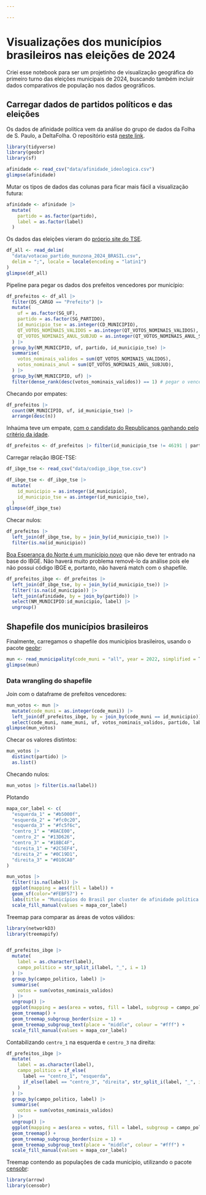 ```yaml
---

---
```


# Visualizações dos municípios brasileiros nas eleições de 2024

Criei esse notebook para ser um projetinho de visualização geográfica do primeiro turno das eleições municipais de 2024, buscando também incluir dados comparativos de população nos dados geográficos.

## Carregar dados de partidos políticos e das eleições

Os dados de afinidade política vem da análise do grupo de dados da Folha de S. Paulo, a DeltaFolha. O repositório está [neste link](https://github.com/deltafolha/proximidade-partidaria-2024/tree/main).

```r
library(tidyverse)
library(geobr)
library(sf)

afinidade <- read_csv("data/afinidade_ideologica.csv")
glimpse(afinidade)
```
Mutar os tipos de dados das colunas para ficar mais fácil a visualização futura:

```r
afinidade <- afinidade |>
  mutate(
    partido = as.factor(partido),
    label = as.factor(label)
  )
```

Os dados das eleições vieram do [próprio site do TSE](https://dadosabertos.tse.jus.br/dataset/resultados-2024).

```r
df_all <- read_delim(
  "data/votacao_partido_munzona_2024_BRASIL.csv", 
  delim = ";", locale = locale(encoding = "latin1")
)
glimpse(df_all)
```

Pipeline para pegar os dados dos prefeitos vencedores por município:

```r
df_prefeitos <- df_all |>
  filter(DS_CARGO == "Prefeito") |>
  mutate(
    uf = as.factor(SG_UF),
    partido = as.factor(SG_PARTIDO),
    id_municipio_tse = as.integer(CD_MUNICIPIO),
    QT_VOTOS_NOMINAIS_VALIDOS = as.integer(QT_VOTOS_NOMINAIS_VALIDOS),
    QT_VOTOS_NOMINAIS_ANUL_SUBJUD = as.integer(QT_VOTOS_NOMINAIS_ANUL_SUBJUD),
  ) |>
  group_by(NM_MUNICIPIO, uf, partido, id_municipio_tse) |>
  summarise(
    votos_nominais_validos = sum(QT_VOTOS_NOMINAIS_VALIDOS),
    votos_nominais_anul = sum(QT_VOTOS_NOMINAIS_ANUL_SUBJUD),
  ) |>
  group_by(NM_MUNICIPIO, uf) |>
  filter(dense_rank(desc(votos_nominais_validos)) == 1) # pegar o vencedor
```

Checando por empates:

```r
df_prefeitos |>
  count(NM_MUNICIPIO, uf, id_municipio_tse) |>
  arrange(desc(n))
```

Inhaúma teve um empate, [com o candidato do Republicanos ganhando pelo critério da idade](https://g1.globo.com/mg/minas-gerais/eleicoes/2024/noticia/2024/10/06/eleicao-em-inhauma-mg-termina-empatada-em-2434-x-2434-votos-entenda-como-vencedor-e-escolhido.ghtml).

```r
df_prefeitos <- df_prefeitos |> filter(id_municipio_tse != 46191 | partido == "REPUBLICANOS")
```

Carregar relação IBGE-TSE:

```r
df_ibge_tse <- read_csv("data/codigo_ibge_tse.csv")

df_ibge_tse <- df_ibge_tse |>
  mutate(
    id_municipio = as.integer(id_municipio),
    id_municipio_tse = as.integer(id_municipio_tse),
  )
glimpse(df_ibge_tse)
```

Checar nulos:

```r
df_prefeitos |>
  left_join(df_ibge_tse, by = join_by(id_municipio_tse)) |>
  filter(is.na(id_municipio))
```

[Boa Esperança do Norte é um município novo](https://g1.globo.com/mt/mato-grosso/noticia/2023/10/13/conheca-boa-esperanca-do-norte-e-saiba-o-que-tem-no-novo-municipio-de-mt.ghtml) que não deve ter entrado na base do IBGE. Não haverá muito problema removê-lo da análise pois ele não possui código IBGE e, portanto, não haverá match com o shapefile.

```r
df_prefeitos_ibge <- df_prefeitos |>
  left_join(df_ibge_tse, by = join_by(id_municipio_tse)) |>
  filter(!is.na(id_municipio)) |>
  left_join(afinidade, by = join_by(partido)) |>
  select(NM_MUNICIPIO:id_municipio, label) |>
  ungroup()
```

## Shapefile dos municípios brasileiros

Finalmente, carregamos o shapefile dos municípios brasileiros, usando o pacote [geobr](https://github.com/ipeaGIT/geobr):

```r
mun <- read_municipality(code_muni = "all", year = 2022, simplified = T)
glimpse(mun)
```

### Data wrangling do shapefile

Join com o dataframe de prefeitos vencedores:

```r
mun_votos <- mun |>
  mutate(code_muni = as.integer(code_muni)) |>
  left_join(df_prefeitos_ibge, by = join_by(code_muni == id_municipio)) |>
  select(code_muni, name_muni, uf, votos_nominais_validos, partido, label)
glimpse(mun_votos)
```

Checar os valores distintos:

```r
mun_votos |> 
  distinct(partido) |>
  as.list()
```

Checando nulos:

```r
mun_votos |> filter(is.na(label))
```

Plotando

```r
mapa_cor_label <- c(
  "esquerda_1" = "#b5000f",
  "esquerda_2" = "#fc0c20",
  "esquerda_3" = "#fc5f6c",
  "centro_1" = "#8ACE00",
  "centro_2" = "#13D626",
  "centro_3" = "#18BC4F",
  "direita_1" = "#2C5EF4",
  "direita_2" = "#0C19D1",
  "direita_3" = "#010CA0"
)

mun_votos |>
  filter(!is.na(label)) |>
  ggplot(mapping = aes(fill = label)) +
  geom_sf(color="#FEBF57") +
  labs(title = "Municípios do Brasil por cluster de afinidade política nas votações de primeiro turno para prefeito (2024)") +
  scale_fill_manual(values = mapa_cor_label)
```

Treemap para comparar as áreas de votos válidos:

```r
library(networkD3)
library(treemapify)


df_prefeitos_ibge |>
  mutate(
    label = as.character(label),
    campo_politico = str_split_i(label, "_", i = 1)
  ) |>
  group_by(campo_politico, label) |>
  summarise(
    votos = sum(votos_nominais_validos)
  ) |>
  ungroup() |>
  ggplot(mapping = aes(area = votos, fill = label, subgroup = campo_politico, subgroup2 = label)) +
  geom_treemap() +
  geom_treemap_subgroup_border(size = 1) +
  geom_treemap_subgroup_text(place = "middle", colour = "#fff") +
  scale_fill_manual(values = mapa_cor_label)
```

Contabilizando `centro_1` na esquerda e `centro_3` na direita:

```r
df_prefeitos_ibge |>
  mutate(
    label = as.character(label),
    campo_politico = if_else(
      label == "centro_1", "esquerda",
      if_else(label == "centro_3", "direita", str_split_i(label, "_", i = 1))
    )
  ) |>
  group_by(campo_politico, label) |>
  summarise(
    votos = sum(votos_nominais_validos)
  ) |>
  ungroup() |>
  ggplot(mapping = aes(area = votos, fill = label, subgroup = campo_politico, subgroup2 = label)) +
  geom_treemap() +
  geom_treemap_subgroup_border(size = 1) +
  geom_treemap_subgroup_text(place = "middle", colour = "#fff") +
  scale_fill_manual(values = mapa_cor_label)
```

Treemap contendo as populações de cada município, utilizando o pacote [censobr](https://github.com/cran/censobr):

```r
library(arrow)
library(censobr)
```


